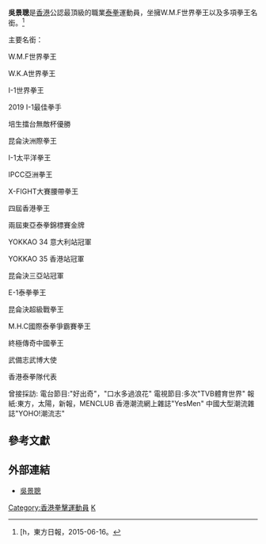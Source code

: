 {{Infobox Boxer
| name = 吳景聰
| image =
| weight      = 60-63.5公斤級
| nationality = {{CNHK}}
| birth_date  =04-02-1988 
}}
'''吳景聰'''{{bd|||}}是[[香港|香港]]公認最頂級的職業[[泰拳|泰拳]]運動員，坐擁W.M.F世界拳王以及多項拳王名銜。<ref>[h{{Cite web |url=http://orientaldaily.on.cc/cnt/sport/20150616/00286_005.html |title=存档副本 |access-date=2015-08-17 |archive-date=2016-04-28 |archive-url=https://web.archive.org/web/20160428020020/http://orientaldaily.on.cc/cnt/sport/20150616/00286_005.html |dead-url=unfit }}，東方日報，2015-06-16。</ref>


主要名銜：

W.M.F世界拳王

W.K.A世界拳王

I-1世界拳王

2019 I-1最佳拳手

培生擂台無敵杯優勝

昆侖決洲際拳王

I-1太平洋拳王

IPCC亞洲拳王

X-FIGHT大賽腰帶拳王

四屆香港拳王

兩屆東亞泰拳錦標賽金牌

YOKKAO 34 意大利站冠軍

YOKKAO 35 香港站冠軍

昆侖決三亞站冠軍

E-1泰拳拳王

昆侖決超級戰拳王

M.H.C國際泰拳爭霸賽拳王

終極傳奇中國拳王

武備志武博大使

香港泰拳隊代表

曾接採訪:
電台節目:"好出奇"，"口水多過浪花"
電視節目:多次"TVB體育世界"
報紙:東方，太陽，新報，MENCLUB
香港潮流網上雜誌"YesMen"
中國大型潮流雜誌"YOHO!潮流志"

==參考文獻==
==外部連結==
*[https://web.archive.org/web/20150709221900/http://ringstar.com.hk/main/tutor/chung-ng/ 吳景聰]

[[Category:香港拳擊運動員|Category:香港拳擊運動員]]
[[Category:吳姓|K]]